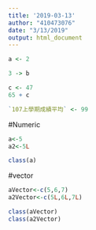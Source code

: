 ```yaml
---
title: '2019-03-13'
author: "410473076"
date: "3/13/2019"
output: html_document
---
```


```r
a <- 2
```

```r
3 -> b
```

```r
c <- 47
65 + c
```

```r
`107上學期成績平均` <- 99
```

#Numeric
```r
a<-5
a2<-5L
```

```r
class(a)
```

#vector
```r
aVector<-c(5,6,7)
a2Vector<-c(5L,6L,7L)
```

```r
class(aVector)
class(a2Vector)
```

